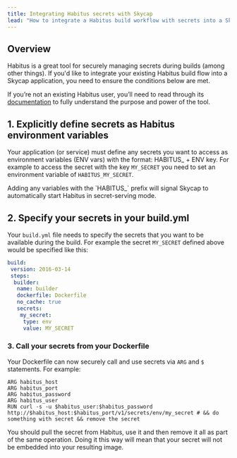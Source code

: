 ```yaml
---
title: Integrating Habitus secrets with Skycap
lead: "How to integrate a Habitus build workflow with secrets into a Skycap application"
---
```


## Overview

Habitus is a great tool for securely managing secrets during builds (among other things). If you'd like to integrate your existing Habitus build flow into a Skycap application, you need to ensure the conditions below are met.

If you’re not an existing Habitus user, you’ll need to read through its [documentation](https://www.habitus.io/) to fully understand the purpose and power of the tool.

## 1. Explicitly define secrets as Habitus environment variables

Your application (or service) must define any secrets you want to access as environment variables (ENV vars) with the format: HABITUS_ + ENV key. For example to access the secret with the key `MY_SECRET` you need to set an environment variable of `HABITUS_MY_SECRET`.

<Callout type="info" title="Smart Habitus variables">
Adding any variables with the `HABITUS_` prefix will signal Skycap to automatically start Habitus in secret-serving mode.
</Callout>

## 2. Specify your secrets in your build.yml

Your `build.yml` file needs to specify the secrets that you want to be available during the build. For example the secret `MY_SECRET` defined above would be specified like this:

```yaml
build: 
 version: 2016-03-14 
 steps: 
  builder: 
   name: builder 
   dockerfile: Dockerfile 
   no_cache: true 
   secrets: 
    my_secret: 
     type: env 
     value: MY_SECRET
```

### 3. Call your secrets from your Dockerfile

Your Dockerfile can now securely call and use secrets via `ARG` and `$` statements. For example:

```docker
ARG habitus_host
ARG habitus_port
ARG habitus_password
ARG habitus_user
RUN curl -s -u $habitus_user:$habitus_password http://$habitus_host:$habitus_port/v1/secrets/env/my_secret # && do something with secret && remove the secret
```

<Callout type="warning" title="Use a single operation">
You should pull the secret from Habitus, use it and then remove it all as part of the same operation. Doing it this way will mean that your secret will not be embedded into your resulting image.
</Callout>